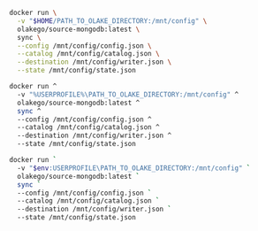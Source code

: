 
<Tabs groupId="docker">

<TabItem value="macos-linux" label="macOS / Linux" default>

```bash 
docker run \
  -v "$HOME/PATH_TO_OLAKE_DIRECTORY:/mnt/config" \
  olakego/source-mongodb:latest \
  sync \
  --config /mnt/config/config.json \
  --catalog /mnt/config/catalog.json \
  --destination /mnt/config/writer.json \
  --state /mnt/config/state.json

```

</TabItem>

<TabItem value="cmd" label="CMD">

```bash 
docker run ^
  -v "%USERPROFILE%\PATH_TO_OLAKE_DIRECTORY:/mnt/config" ^
  olakego/source-mongodb:latest ^
  sync ^
  --config /mnt/config/config.json ^
  --catalog /mnt/config/catalog.json ^
  --destination /mnt/config/writer.json ^
  --state /mnt/config/state.json
```


</TabItem>


<TabItem value="powershell" label="Powershell">

```bash 
docker run `
  -v "$env:USERPROFILE\PATH_TO_OLAKE_DIRECTORY:/mnt/config" `
  olakego/source-mongodb:latest `
  sync `
  --config /mnt/config/config.json `
  --catalog /mnt/config/catalog.json `
  --destination /mnt/config/writer.json `
  --state /mnt/config/state.json
```

</TabItem>
</Tabs>
